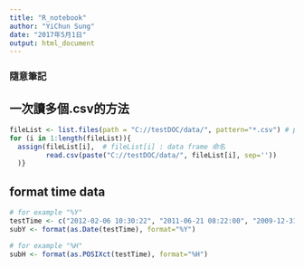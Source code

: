 ```yaml
---
title: "R_notebook"
author: "YiChun Sung"
date: "2017年5月1日"
output: html_document
---
```


### 隨意筆記

## 一次讀多個.csv的方法

```r
fileList <- list.files(path = "C://testDOC/data/", pattern="*.csv") # path = 資料夾路徑
for (i in 1:length(fileList)){
  assign(fileList[i],  # fileList[i] : data frame 命名
         read.csv(paste("C://testDOC/data/", fileList[i], sep=''))
  )}

```


## format time data

```r

# for example "%Y"
testTime <- c("2012-02-06 10:30:22", "2011-06-21 08:22:00", "2009-12-31 12:07:03")
subY <- format(as.Date(testTime), format="%Y")

# for example "%H"
subH <- format(as.POSIXct(testTime), format="%H")

```

